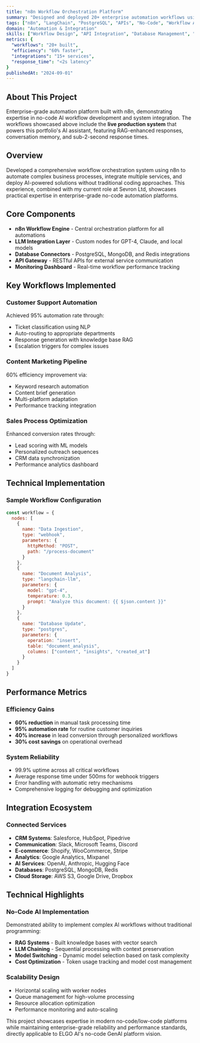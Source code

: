 ```yaml
---
title: "n8n Workflow Orchestration Platform"
summary: "Designed and deployed 20+ enterprise automation workflows using n8n. Integrated LLMs, APIs, and databases for no-code AI solutions. Live implementation powers this portfolio's AI assistant."
tags: ["n8n", "LangChain", "PostgreSQL", "APIs", "No-Code", "Workflow Automation", "Groq", "RAG"]
domain: "Automation & Integration"
skills: ["Workflow Design", "API Integration", "Database Management", "LLM Orchestration", "No-Code Development", "RAG Implementation"]
metrics: {
  "workflows": "20+ built",
  "efficiency": "60% faster",
  "integrations": "15+ services",
  "response_time": "<2s latency"
}
publishedAt: "2024-09-01"
---
```


## About This Project

Enterprise-grade automation platform built with n8n, demonstrating expertise in no-code AI workflow development and system integration. The workflows showcased above include the **live production system** that powers this portfolio's AI assistant, featuring RAG-enhanced responses, conversation memory, and sub-2-second response times.

## Overview

Developed a comprehensive workflow orchestration system using n8n to automate complex business processes, integrate multiple services, and deploy AI-powered solutions without traditional coding approaches. This experience, combined with my current role at Sevron Ltd, showcases practical expertise in enterprise-grade no-code automation platforms.

## Core Components

- **n8n Workflow Engine** - Central orchestration platform for all automations
- **LLM Integration Layer** - Custom nodes for GPT-4, Claude, and local models
- **Database Connectors** - PostgreSQL, MongoDB, and Redis integrations
- **API Gateway** - RESTful APIs for external service communication
- **Monitoring Dashboard** - Real-time workflow performance tracking

## Key Workflows Implemented

### Customer Support Automation
Achieved 95% automation rate through:
- Ticket classification using NLP
- Auto-routing to appropriate departments
- Response generation with knowledge base RAG
- Escalation triggers for complex issues

### Content Marketing Pipeline
60% efficiency improvement via:
- Keyword research automation
- Content brief generation
- Multi-platform adaptation
- Performance tracking integration

### Sales Process Optimization
Enhanced conversion rates through:
- Lead scoring with ML models
- Personalized outreach sequences
- CRM data synchronization
- Performance analytics dashboard

## Technical Implementation

### Sample Workflow Configuration

```javascript
const workflow = {
  nodes: [
    {
      name: "Data Ingestion",
      type: "webhook",
      parameters: {
        httpMethod: "POST",
        path: "/process-document"
      }
    },
    {
      name: "Document Analysis",
      type: "langchain-llm",
      parameters: {
        model: "gpt-4",
        temperature: 0.3,
        prompt: "Analyze this document: {{ $json.content }}"
      }
    },
    {
      name: "Database Update",
      type: "postgres",
      parameters: {
        operation: "insert",
        table: "document_analysis",
        columns: ["content", "insights", "created_at"]
      }
    }
  ]
}
```

## Performance Metrics

### Efficiency Gains
- **60% reduction** in manual task processing time
- **95% automation rate** for routine customer inquiries
- **40% increase** in lead conversion through personalized workflows
- **30% cost savings** on operational overhead

### System Reliability
- 99.9% uptime across all critical workflows
- Average response time under 500ms for webhook triggers
- Error handling with automatic retry mechanisms
- Comprehensive logging for debugging and optimization

## Integration Ecosystem

### Connected Services
- **CRM Systems**: Salesforce, HubSpot, Pipedrive
- **Communication**: Slack, Microsoft Teams, Discord
- **E-commerce**: Shopify, WooCommerce, Stripe
- **Analytics**: Google Analytics, Mixpanel
- **AI Services**: OpenAI, Anthropic, Hugging Face
- **Databases**: PostgreSQL, MongoDB, Redis
- **Cloud Storage**: AWS S3, Google Drive, Dropbox

## Technical Highlights

### No-Code AI Implementation
Demonstrated ability to implement complex AI workflows without traditional programming:

- **RAG Systems** - Built knowledge bases with vector search
- **LLM Chaining** - Sequential processing with context preservation
- **Model Switching** - Dynamic model selection based on task complexity
- **Cost Optimization** - Token usage tracking and model cost management

### Scalability Design
- Horizontal scaling with worker nodes
- Queue management for high-volume processing
- Resource allocation optimization
- Performance monitoring and auto-scaling

This project showcases expertise in modern no-code/low-code platforms while maintaining enterprise-grade reliability and performance standards, directly applicable to ELGO AI's no-code GenAI platform vision.